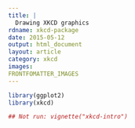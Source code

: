 ```yaml
---
title: |
  Drawing XKCD graphics
rdname: xkcd-package
date: 2015-05-12
output: html_document
layout: article
category: xkcd
images:
FRONTFOMATTER_IMAGES
---
```


```r
library(ggplot2)
library(xkcd)
```

```r

## Not run: vignette("xkcd-intro")



```